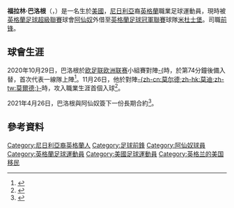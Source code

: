 {{noteTA
|G1=Football
|G2=UEFA
|G3=EPL
|1=zh-hans:弗拉林·巴洛贡;zh-hant:福拉林·巴洛根;
|2=zh-hans:巴洛贡;zh-hant:巴洛根;
|3=zh-hans:弗拉林;zh-hant:福拉林;
}}
{{Infobox football biography
|name           = 福拉林·巴洛根<br>Folarin Balogun
|image          = 
|image_size     = 
|caption        = 
|fullname       = 弗拉林·杰瑞·巴洛贡<br>Folarin Jerry Balogun<ref>{{cite web |url=http://www.thefa.com/-/media/files/thefaportal/governance-docs/registrations/july-2018.ashx |title=List of Players under Written Contract Registered Between 01/07/2018 and 31/07/2018 |publisher=The Football Association |page=4 |archive-url=https://web.archive.org/web/20191024160503/http://www.thefa.com/-/media/files/thefaportal/governance-docs/registrations/july-2018.ashx |archive-date=2019-10-24|language= en}}</ref>
|birth_date     = {{Birth date and age|2001|7|3|df=y}}
|birth_place    = {{USA}}[[紐約州|紐約州]][[紐約|纽约市]]
|height         = 1.78m<ref>{{Soccerway|453085|accessdate=2020-11-09}}</ref>
|position       = [[前鋒_(足球)|前锋]]
|currentclub    = [[米德尔斯堡足球俱乐部|米杜士堡]] ([[阿仙奴足球會|阿仙奴]]外借)
|clubnumber     = 47
|youthyears1    = 
|youthclubs1    = 阿尔德斯布鲁克
|youthyears2    = 2008–2020
|youthclubs2    = [[阿仙奴足球會|阿仙奴青年隊]]
|years1         = 2020–
|clubs1         = [[阿仙奴足球會|阿仙奴]]
|caps1          = 2
|goals1         = 0
|years2         = 2022–
|clubs2         = → [[米德尔斯堡足球俱乐部|米杜士堡]] (外借)
|caps2          = 0
|goals2         = 0
|nationalyears1 = 2018
|nationalteam1  = [[英格蘭17歲以下足球代表隊|英格蘭U-17]]
|nationalcaps1  = 
|nationalgoals1 = 
|nationalyears2 = 2018
|nationalteam2  = {{le|美国18岁以下国家足球队|United States men's national under-18 soccer team|美国U-18}}
|nationalcaps2  =
|nationalgoals2 =
|nationalyears3 = 2018–2019
|nationalteam3  = [[英格蘭18歲以下足球代表隊|英格蘭U-18]]
|nationalcaps3  = 
|nationalgoals3 = 
|nationalyears4 = 2020
|nationalteam4  = [[英格蘭20歲以下足球代表隊|英格蘭U-20]]
|nationalcaps4  = 1
|nationalgoals4 = 0  
|nationalyears5 = 2021–
|nationalteam5  = [[英格蘭21歲以下足球代表隊|英格蘭U-21]]
|nationalcaps5  = 5
|nationalgoals5 = 1
|club-update    = 2022年1月12日
|ntupdate       = 22:46, 16 November 2021 (UTC)
}}

'''福拉林·巴洛根'''（{{lang-en|Folarin Balogun}}，{{bd|2001年|7月3日||}}）是一名生於[[美国|美國]]，[[奈及利亞|尼日利亞]]裔[[英格兰|英格蘭]]職業足球運動員，現時被[[英格蘭足球超級聯賽|英格蘭足球超級聯賽]]球會[[阿仙奴足球會|阿仙奴]]外借至[[英格蘭足球冠軍聯賽|英格蘭足球冠軍聯賽]]球隊[[米德尔斯堡足球俱乐部|米杜士堡]]。司職[[前鋒_(足球)|前锋]]。

== 球會生涯 ==
2020年10月29日，巴洛根於[[2020–21年歐霸盃|欧足联欧洲联赛]]小組賽對陣[[敦達克足球俱樂部|-{]]時，於第74分鐘後備入替，首次代表一線隊上陣<ref name="auto3">{{cite web |last=Smith |first=Geroge |url=https://www.football.london/arsenal-fc/players/balogun-arsenal-debut-dundalk-win-19190423 |title='Better than Firmino!' – Arsenal fans go nuts after Mikel Arteta's Folarin Balogun decision |website=football.London |date= 2020-10-29|language= en |access-date= 2020-11-03}}</ref>。11月26日，他於對陣[[莫迪足球會|-{zh-cn:莫尔德;zh-hk:莫迪;zh-tw:莫爾德;}-]]時，攻入職業生涯首個入球<ref>{{Cite web|url=https://www.bbc.co.uk/sport/football/55071648|title=Arsenal into last 32 with win at Molde|via=www.bbc.co.uk|language= en}}</ref>。

2021年4月26日，巴洛根與阿仙奴簽下一份長期合約<ref> {{cite web|url=https://www.arsenal.com/news/folarin-balogun-signs-new-long-term-contract|title=Folarin Balogun signs new long-term contract|website=www.arsenal.com|date= 2021-04-26|language= en}}</ref>。

== 參考資料 ==
{{reflist|2}}

<!--{{阿仙奴球員名單}}-->
{{米杜士堡球員名單}}

{{DEFAULTSORT: Balogun, Folarin}}
[[Category:尼日利亞裔英格蘭人|Category:尼日利亞裔英格蘭人]]
[[Category:足球前鋒|Category:足球前鋒]]
[[Category:阿仙奴球員|Category:阿仙奴球員]]
[[Category:英格蘭足球運動員|Category:英格蘭足球運動員]]
[[Category:美國足球運動員|Category:美國足球運動員]]
[[Category:英格兰的美国移民|Category:英格兰的美国移民]]